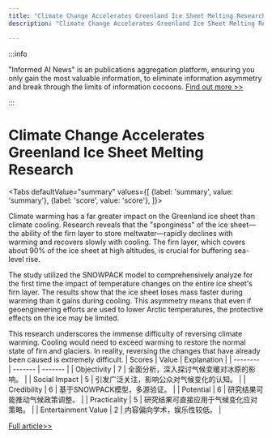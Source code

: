 ```yaml
---
title: "Climate Change Accelerates Greenland Ice Sheet Melting Research"
description: "Climate Change Accelerates Greenland Ice Sheet Melting Research"

---
```



:::info

"Informed AI News" is an publications aggregation platform, ensuring you only gain the most valuable information, to eliminate information asymmetry and break through the limits of information cocoons.  [Find out more >>](/)

:::

# Climate Change Accelerates Greenland Ice Sheet Melting Research


<Tabs
	defaultValue="summary"
	values={[
	{label: 'summary', value: 'summary'},
	{label: 'score', value: 'score'},
]}>
<TabItem value="summary">


Climate warming has a far greater impact on the Greenland ice sheet than climate cooling. Research reveals that the "sponginess" of the ice sheet—the ability of the firn layer to store meltwater—rapidly declines with warming and recovers slowly with cooling. The firn layer, which covers about 90% of the ice sheet at high altitudes, is crucial for buffering sea-level rise.

The study utilized the SNOWPACK model to comprehensively analyze for the first time the impact of temperature changes on the entire ice sheet's firn layer. The results show that the ice sheet loses mass faster during warming than it gains during cooling. This asymmetry means that even if geoengineering efforts are used to lower Arctic temperatures, the protective effects on the ice may be limited.

This research underscores the immense difficulty of reversing climate warming. Cooling would need to exceed warming to restore the normal state of firn and glaciers. In reality, reversing the changes that have already been caused is extremely difficult.
</TabItem>
<TabItem value="score">
	| Scores     | Value   | Explanation |
	| -------- | ------- | ------- |
	| Objectivity  | 7    | 全面分析，深入探讨气候变暖对冰原的影响。    |
	| Social Impact | 5     | 引发广泛关注，影响公众对气候变化的认知。    |
	| Credibility    | 6    | 基于SNOWPACK模型，多源验证。    |
	| Potential    | 6    | 研究结果可能推动气候政策调整。    |
	| Practicality    | 5    | 研究结果可直接应用于气候变化应对策略。    |
	| Entertainment Value    | 2    | 内容偏向学术，娱乐性较低。    |
</TabItem>
</Tabs>

[Full article>>](https://www.cnbeta.com.tw/articles/science/1440834.htm)
